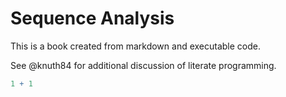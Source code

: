 # Sequence Analysis

This is a book created from markdown and executable code.

See @knuth84 for additional discussion of literate programming.

```r
1 + 1
```
